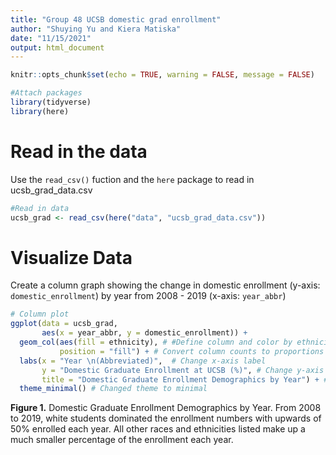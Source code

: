```yaml
---
title: "Group 48 UCSB domestic grad enrollment"
author: "Shuying Yu and Kiera Matiska"
date: "11/15/2021"
output: html_document
---
```


```r
knitr::opts_chunk$set(echo = TRUE, warning = FALSE, message = FALSE)

#Attach packages
library(tidyverse)
library(here)
```


# Read in the data

Use the `read_csv()` fuction and the `here` package to read in ucsb_grad_data.csv

```r
#Read in data
ucsb_grad <- read_csv(here("data", "ucsb_grad_data.csv"))
```

# Visualize Data

Create a column graph showing the change in domestic enrollment (y-axis: `domestic_enrollment`) by year from 2008 - 2019 (x-axis: `year_abbr`)

```r
# Column plot
ggplot(data = ucsb_grad,
       aes(x = year_abbr, y = domestic_enrollment)) +
  geom_col(aes(fill = ethnicity), # #Define column and color by ethnicity
           position = "fill") + # Convert column counts to proportions
  labs(x = "Year \n(Abbreviated)",  # Change x-axis label
       y = "Domestic Graduate Enrollment at UCSB (%)", # Change y-axis label
       title = "Domestic Graduate Enrollment Demographics by Year") + # Add Title
  theme_minimal() # Changed theme to minimal
```
**Figure 1.** Domestic Graduate Enrollment Demographics by Year. From 2008 to 2019, white students dominated the enrollment numbers with upwards of 50% enrolled each year. All other races and ethnicities listed make up a much smaller percentage of the enrollment each year. 
